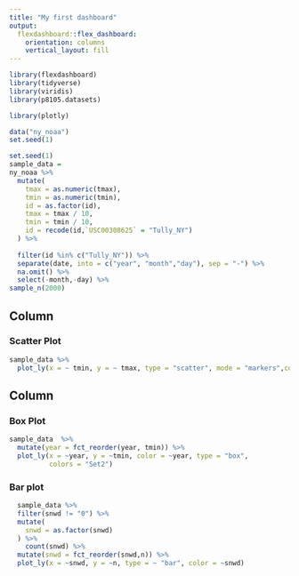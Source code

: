 ```yaml
---
title: "My first dashboard"
output: 
  flexdashboard::flex_dashboard:
    orientation: columns
    vertical_layout: fill
---
```


```r
library(flexdashboard)
library(tidyverse)
library(viridis)
library(p8105.datasets)

library(plotly)
```


```r
data("ny_noaa")
set.seed(1)

set.seed(1)
sample_data =
ny_noaa %>% 
  mutate(
    tmax = as.numeric(tmax),
    tmin = as.numeric(tmin),
    id = as.factor(id),
    tmax = tmax / 10,
    tmin = tmin / 10,
    id = recode(id,`USC00308625` = "Tully_NY")
  ) %>% 
  
  filter(id %in% c("Tully_NY")) %>%     
  separate(date, into = c("year", "month","day"), sep = "-") %>% 
  na.omit() %>% 
  select(-month,-day) %>% 
sample_n(2000)
```






Column {data-width=650}
-----------------------------------------------------------------------

### Scatter Plot

```r
sample_data %>% 
  plot_ly(x = ~ tmin, y = ~ tmax, type = "scatter", mode = "markers",color = ~year, alpha = 0.5) 

```

Column {data-width=350}
-----------------------------------------------------------------------

### Box Plot

```r
sample_data  %>%
  mutate(year = fct_reorder(year, tmin)) %>% 
  plot_ly(x = ~year, y = ~tmin, color = ~year, type = "box",
          colors = "Set2")
```

### Bar plot 

```r
  sample_data %>% 
  filter(snwd != "0") %>% 
  mutate(
    snwd = as.factor(snwd)
  ) %>% 
    count(snwd) %>% 
  mutate(snwd = fct_reorder(snwd,n)) %>% 
  plot_ly(x = ~snwd, y = ~n, type = ~ "bar", color = ~snwd)
```

